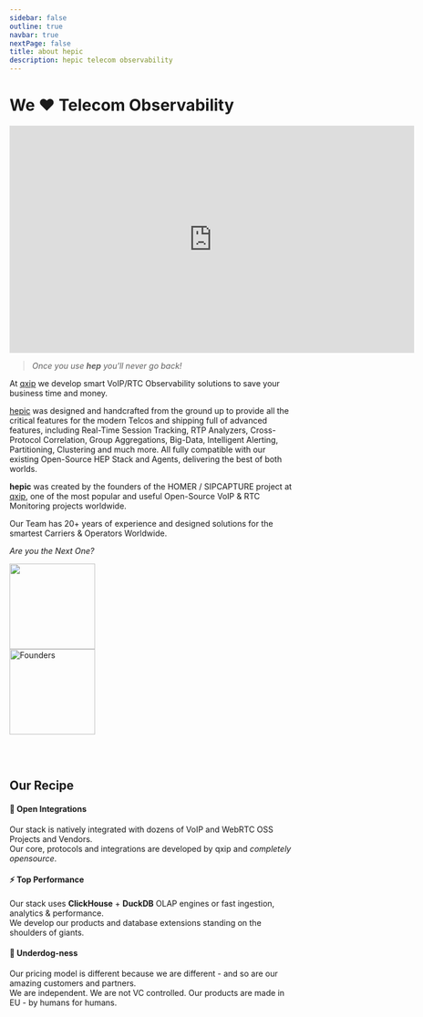 ```yaml
---
sidebar: false
outline: true
navbar: true
nextPage: false
title: about hepic
description: hepic telecom observability
---
```



# We ❤️ Telecom Observability

<iframe src="https://www.linkedin.com/embed/feed/update/urn:li:ugcPost:7107293896610594817?compact=1" height="399" width="710" frameborder="0" allowfullscreen="" title="hepic.cluod"></iframe>

> _Once you use **hep** you'll never go back!_

At [qxip](https://qxip.net) we develop smart VoIP/RTC Observability solutions to save your business time and money.

[hepic](/signup) was designed and handcrafted from the ground up to provide all the critical features for the modern Telcos and shipping full of advanced features, including Real-Time Session Tracking, RTP Analyzers, Cross-Protocol Correlation, Group Aggregations, Big-Data, Intelligent Alerting, Partitioning, Clustering and much more. All fully compatible with our existing Open-Source HEP Stack and Agents, delivering the best of both worlds.

**hepic** was created by the founders of the HOMER / SIPCAPTURE project at [qxip](https://qxip.net), one of the most popular and useful Open-Source VoIP & RTC Monitoring projects worldwide.

Our Team has 20+ years of experience and designed solutions for the smartest Carriers & Operators Worldwide.

_Are you the Next One?_

<img src="https://qxip.net/images/qxip.png" width="150px" />

<br/>

<img src="./public/hepic_founders.png" width="150px" alt="Founders" />


<br/> <br/>


## Our Recipe

#### 💎 Open Integrations

Our stack is natively integrated with dozens of VoIP and WebRTC OSS Projects and Vendors. <br/>
Our core, protocols and integrations are developed by qxip and _completely opensource_.

#### ⚡ Top Performance

Our stack uses **ClickHouse** + **DuckDB** OLAP engines or fast ingestion, analytics & performance. <br/>
We develop our products and database extensions standing on the shoulders of giants.

#### 🍖 Underdog-ness

Our pricing model is different because we are different - and so are our amazing customers and partners. <br/>
We are independent. We are not VC controlled. Our products are made in EU - by humans for humans.

